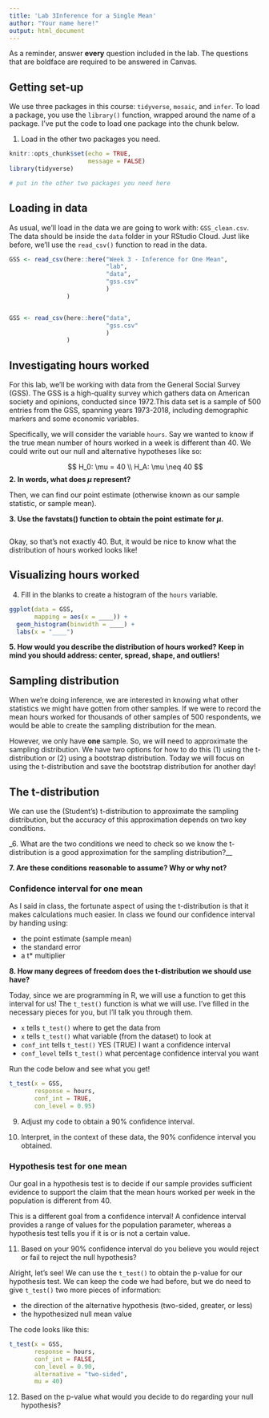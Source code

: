 ```yaml
---
title: 'Lab 3Inference for a Single Mean'
author: "Your name here!"
output: html_document
---
```


As a reminder, answer **every** question included in the lab. The questions that
are boldface are required to be answered in Canvas. 

## Getting set-up

We use three packages in this course: `tidyverse`, `mosaic`, and `infer`. To
load a package, you use the `library()` function, wrapped around the name of a
package. I've put the code to load one package into the chunk below. 

1. Load in the other two packages you need.

```r
knitr::opts_chunk$set(echo = TRUE, 
                      message = FALSE)
library(tidyverse)

# put in the other two packages you need here


```

## Loading in data

As usual, we'll load in the data we are going to work with: `GSS_clean.csv`.
The data should be inside the `data` folder in your RStudio Cloud. Just like
before, we'll use the `read_csv()` function to read in the data. 

```r
GSS <- read_csv(here::here("Week 3 - Inference for One Mean", 
                           "lab",
                           "data", 
                           "gss.csv"
                           )
                )


GSS <- read_csv(here::here("data", 
                           "gss.csv"
                           )
                )
```

## Investigating hours worked

For this lab, we'll be working with data from the General Social Survey (GSS). 
The GSS is a high-quality survey which gathers data on American society and
opinions, conducted since 1972.This data set is a sample of 500 entries from the
GSS, spanning years 1973-2018, including demographic markers and some economic
variables.

Specifically, we will consider the variable `hours`. Say we wanted to know if
the true mean number of hours worked in a week is different than 40. We could
write out our null and alternative hypotheses like so:

$$ 
H_0: \mu = 40 \\
H_A: \mu \neq 40
$$
__2. In words, what does $\mu$ represent?__



Then, we can find our point estimate (otherwise known as our sample statistic,
or sample mean). 

__3. Use the favstats() function to obtain the point estimate for $\mu$.__

```r

```

Okay, so that's not exactly 40. But, it would be nice to know what the
distribution of hours worked looks like! 

## Visualizing hours worked

4. Fill in the blanks to create a histogram of the `hours` variable.

```r
ggplot(data = GSS, 
       mapping = aes(x = ____)) + 
  geom_histogram(binwidth = ____) + 
  labs(x = "____")
```

__5. How would you describe the distribution of hours worked?__
__Keep in mind you should address: center, spread, shape, and outliers!__


## Sampling distribution

When we're doing inference, we are interested in knowing what other statistics
we might have gotten from other samples. If we were to record the mean hours
worked for thousands of other samples of 500 respondents, we would be able to 
create the sampling distribution for the mean. 

However, we only have **one** sample. So, we will need to approximate the 
sampling distribution. We have two options for how to do this (1) using the 
t-distribution or (2) using a bootstrap distribution. Today we will focus on 
using the t-distribution and save the bootstrap distribution for another day!

## The t-distribution

We can use the (Student's) t-distribution to approximate the sampling
distribution, but the accuracy of this approximation depends on two key
conditions. 

_6. What are the two conditions we need to check so we know the t-distribution is a good approximation for the sampling distribution?__


__7. Are these conditions reasonable to assume? Why or why not?__


### Confidence interval for one mean

As I said in class, the fortunate aspect of using the t-distribution is that 
it makes calculations much easier. In class we found our confidence interval
by handing using:

- the point estimate (sample mean)
- the standard error 
- a t* multiplier

__8. How many degrees of freedom does the t-distribution we should use have?__


Today, since we are programming in R, we will use a function to get this 
interval for us! The `t_test()` function is what we will use. I've filled in the
necessary pieces for you, but I'll talk you through them. 

- `x` tells `t_test()` where to get the data from
- `x` tells `t_test()` what variable (from the dataset) to look at
- `conf_int` tells `t_test()` YES (TRUE) I want a confidence interval
- `conf_level` tells `t_test()` what percentage confidence interval you want

Run the code below and see what you get!

```r
t_test(x = GSS, 
       response = hours, 
       conf_int = TRUE, 
       con_level = 0.95)
```

9. Adjust my code to obtain a 90% confidence interval.


10. Interpret, in the context of these data, the 90% confidence interval you
obtained. 


### Hypothesis test for one mean

Our goal in a hypothesis test is to decide if our sample provides sufficient evidence to support the claim that the mean hours worked per week in the population is different from 40. 

This is a different goal from a confidence interval! A confidence 
interval provides a range of values for the population parameter, 
whereas a hypothesis test tells you if it is or is not a certain value. 

11. Based on your 90% confidence interval do you believe you would reject
or fail to reject the null hypothesis?


Alright, let's see! We can use the `t_test()` to obtain the p-value for our
hypothesis test. We can keep the code we had before, but we do need to give `t_test()` two more pieces of information: 

- the direction of the alternative hypothesis (two-sided, greater, or less)
- the hypothesized null mean value

The code looks like this:

```r
t_test(x = GSS, 
       response = hours, 
       conf_int = FALSE, 
       con_level = 0.90, 
       alternative = "two-sided", 
       mu = 40)
```


12. Based on the p-value what would you decide to do regarding your 
null hypothesis?

